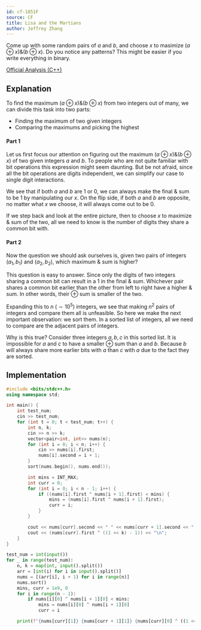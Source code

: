 ```yaml
---
id: cf-1851F
source: CF
title: Lisa and the Martians
author: Jeffrey Zhang
---
```


<Spoiler title="Hint">

Come up with some random pairs of $a$ and $b$, and choose $x$ to masimize $(a \oplus x) \& (b \oplus x)$.
Do you notice any patterns?
This might be easier if you write everything in binary.

</Spoiler>

<Spoiler title="Solution">

[Official Analysis (C++)](https://codeforces.com/blog/entry/118667)

## Explanation

To find the maximum $(a \oplus x) \& (b \oplus x)$ from two integers out of many, we can divide this task into two parts:
- Finding the maximum of two given integers
- Comparing the maximums and picking the highest

#### Part 1

Let us first focus our attention on figuring out the maximum $(a \oplus x) \& (b \oplus x)$ of two given integers $a$ and $b$. To people who are not quite familiar with bit operations this expression might seem daunting. But be not afraid, since all the bit operations are digits independent, we can simplify our case to single digit interactions.

We see that if both $a$ and $b$ are 1 or 0, we can always make the final $\&$ sum to be 1 by manipulating our $x$. On the flip side, if both $a$ and $b$ are opposite, no matter what $x$ we choose, it will always come out to be 0.

If we step back and look at the entire picture, then to choose $x$ to maximize $\&$ sum of the two, all we need to know is the number of digits they share a common bit with.

#### Part 2

Now the question we should ask ourselves is, given two pairs of integers $(a_1, b_1)$ and $(a_2, b_2)$, which maximum $\&$ sum is higher?

This question is easy to answer. Since only the digits of two integers sharing a common bit can result in a 1 in the final $\&$ sum. Whichever pair shares a common bit earlier than the other from left to right have a higher $\&$ sum. In other words, their $\oplus$ sum is smaller of the two.

Expanding this to $n$ ($\sim 10^5$) integers, we see that making $n^2$ pairs of integers and compare them all is unfeasible. So here we make the next important observation: we sort them. In a sorted list of integers, all we need to compare are the adjacent pairs of integers.

Why is this true? Consider three integers $a, b, c$ in this sorted list. It is impossible for $a$ and $c$ to have a smaller $\oplus$ sum than $a$ and $b$. Because $b$ will always share more earlier bits with $a$ than $c$ with $a$ due to the fact they are sorted.

## Implementation

<LanguageSection>
<CPPSection>

```cpp
#include <bits/stdc++.h>
using namespace std;

int main() {
	int test_num;
	cin >> test_num;
	for (int t = 0; t < test_num; t++) {
		int n, k;
		cin >> n >> k;
		vector<pair<int, int>> nums(n);
		for (int i = 0; i < n; i++) {
			cin >> nums[i].first;
			nums[i].second = i + 1;
		}
		sort(nums.begin(), nums.end());

		int mins = INT_MAX;
		int curr = 0;
		for (int i = 0; i < n - 1; i++) {
			if ((nums[i].first ^ nums[i + 1].first) < mins) {
				mins = (nums[i].first ^ nums[i + 1].first);
				curr = i;
			}
		}

		cout << nums[curr].second << " " << nums[curr + 1].second << " ";
		cout << (nums[curr].first ^ ((1 << k) - 1)) << "\n";
	}
}
```

</CPPSection>

<PySection>

```py
test_num = int(input())
for _ in range(test_num):
	n, k = map(int, input().split())
	arr = [int(i) for i in input().split()]
	nums = [(arr[i], i + 1) for i in range(n)]
	nums.sort()
	mins, curr = 1e9, 0
	for i in range(n - 1):
		if nums[i][0] ^ nums[i + 1][0] < mins:
			mins = nums[i][0] ^ nums[i + 1][0]
			curr = i

	print(f"{nums[curr][1]} {nums[curr + 1][1]} {nums[curr][0] ^ ((1 << k) - 1)}")
```

</PySection>

</LanguageSection>
</Spoiler>
